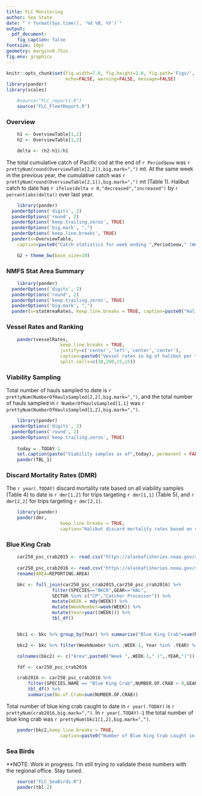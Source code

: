 ```yaml
---
title: FLC Monitoring
author: Sea State
date: "`r format(Sys.time(), '%d %B, %Y')`"
output: 
  pdf_document:
    fig_caption: false
fontsize: 10pt
geometry: margin=0.75in
fig.env: graphicx
---
```


```r
knitr::opts_chunk$set(fig.width=7.0, fig.height=2.0, fig.path='Figs/',
                      echo=FALSE, warning=FALSE, message=FALSE)
library(pander)
library(scales)
```

```R
	#source("FLC_report1.R")
	source("FLC_FleetReport.R")
```



### Overview
```R
	h1 <- OverviewTable[1,1]
	h2 <- OverviewTable[1,2]

	delta <- (h2-h1)/h1
```

The total cumulative catch of Pacific cod at the end of `r Period$eow` was `r prettyNum(round(OverviewTable[2,2]),big.mark=",")` mt.  At the same week in the previous year, the cumulative catch was `r prettyNum(round(OverviewTable[2,1]),big.mark=",")` mt (Table 1). Halibut catch to date has `r ifelse(delta < 0,"decreased","increased")` by `r percent(abs(delta))` over last year.  


```R
	library(pander)
  panderOptions('digits', 2)
  panderOptions('round', 2)
  panderOptions('keep.trailing.zeros', TRUE)
  panderOptions('big.mark', ",")
  panderOptions('keep.line.breaks', TRUE)
  pander(x=OverviewTable, 
  	caption=paste0("Catch statistics for week ending ",Period$eow," (Week ", .WEEK, ")."),justify='right')
```


```R
	G2 + theme_bw(base_size=10)
```



### NMFS Stat Area Summary
```R
	library(pander)
  panderOptions('digits', 2)
  panderOptions('round', 2)
  panderOptions('keep.trailing.zeros', TRUE)
  panderOptions('big.mark', ",")
  pander(x=statAreaRates, keep.line.breaks = TRUE, caption=paste0("Halibut encounter rates for the week ending ",Period$eow,"."),justify='right')
```



### Vessel Rates and Ranking
```R
	pander(vesselRates,
					keep.line.breaks = TRUE,
					justify=c('center','left','center','center'),
					caption=paste0("Vessel rates in kg of halibut per ton of groundfish for the week ending ",Period$eow, "."),
					split.cells=c(10,290,15,15))
```




### Viability Sampling
Total number of hauls sampled to date is 
`r prettyNum(NumberOfHaulsSampled[2,2],big.mark=",")`, and the total number of hauls sampled in `r NumberOfHaulsSampled[1,1]` was `r prettyNum(NumberOfHaulsSampled[1,2],big.mark=",")`.

```R
	library(pander)
  panderOptions('digits', 2)
  panderOptions('round', 2)
  panderOptions('keep.trailing.zeros', TRUE)
	
	today = .TODAY-1
	set.caption(paste("Viability samples as of",today), permanent = FALSE)
	pander(TBL_1)
```



### Discard Mortality Rates (DMR)

The `r year(.TODAY)` discard mortality rate based on all viability samples (Table 4) to date is `r dmr[1,2]` for trips targeting `r dmr[1,1]` (Table 5), and `r dmr[2,2]` for trips targeting `r dmr[2,1]`.

```R
	library(pander)
	pander(dmr,
				 	keep.line.breaks = TRUE,
				 	caption="Halibut discard mortality rates based on viability sampling.")
```

### Blue King Crab 
<!-- I have a bug in here -->
```R
	car250_psc_crab2015 <- read.csv("https://alaskafisheries.noaa.gov/sites/default/files/reports/car250_psc_crab2015.csv",skip=6)
	
	car250_psc_crab2016 <- read.csv("https://alaskafisheries.noaa.gov/sites/default/files/reports/car250_psc_crab2016.csv",skip=9) %>%
	rename(AREA=REPORTING.AREA)

	bkc <- full_join(car250_psc_crab2015,car250_psc_crab2016) %>%
				 filter(SPECIES=="BKCR",GEAR=="HAL",
				 SECTOR %in% c("CP","Catcher Processor")) %>%
				 mutate(WEEK = mdy(WEEK)) %>%
				 mutate(WeekNumber=week(WEEK)) %>%
				 mutate(Year=year((WEEK))) %>%
				 tbl_df()


	bkc1 <- bkc %>% group_by(Year) %>% summarise("Blue King Crab"=sum(NUMBER.OF.CRAB))

	bkc2 <- bkc %>% filter(WeekNumber %in% .WEEK-1, Year %in% .YEAR) %>% group_by(Year,AREA) %>% summarise(NumberOfCrab=sum(NUMBER.OF.CRAB))  %>% spread(Year,NumberOfCrab)

	colnames(bkc2) <- c("Area",paste0("Week ",.WEEK-1," (",.YEAR,")"))

	fdf <- car250_psc_crab2016 

	crab2016 <- car250_psc_crab2016 %>% 
		filter(SPECIES.NAME == "Blue King Crab",NUMBER.OF.CRAB > 0,GEAR=="HAL",SECTOR == "Catcher Processor",TARGET=="Pacific Cod") %>% 
		tbl_df() %>% 
		summarise(No.of.Crab=sum(NUMBER.OF.CRAB))
```

Total number of blue king crab caught to date in `r year(.TODAY)` is `r prettyNum(crab2016,big.mark=",")  `. In `r year(.TODAY)-1` the total number of blue king crab was `r prettyNum(bkc1[1,2],big.mark=",")`.

```R
	pander(bkc2,keep.line.breaks = TRUE,
				 	caption=paste0("Number of Blue King Crab caught in Reporting Area in  week ", .WEEK-1, ". No activity is denoted with NA."))
```


### Sea Birds
**NOTE: Work in progress.  I'm still trying to validate these numbers with the regional office. Stay tuned.  
```R
	source("FLC_SeaBirds.R")
	pander(tbl.2)
```




<!-- 
### Catch-to-date by gear type.
Show a table with the breakdown of BSAI groundfish catch & bycatch by gear types: HAL, NPT, POT, PTR, ALL.



### Halibut hotspots
Heat map based on the halibut encounter rates in the H\&L CP fishery.

How this will eventually work, I'm just calculating the nearest neighbor density for all sets in the past week where the halibut encounter rate is greather than the median rate of all sets for that week.  For now the rate is based on (kg Halibut pre mortality)/(Official Total Catch)

```R
	#bmap
```

 -->